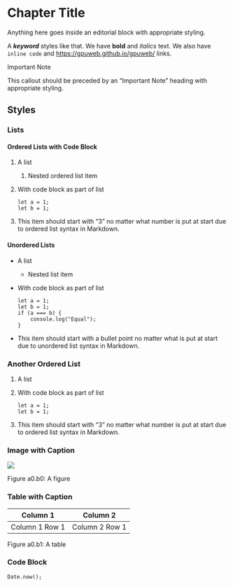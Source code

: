 # Chapter Title

<div custom-style="SP - Editorial">
Anything here goes inside an editorial block with appropriate styling.
</div>

A **_keyword_** styles like that. We have **bold** and _italics_ text. We also have `inline code` and [https://gpuweb.github.io/gpuweb/](https://gpuweb.github.io/gpuweb/) links.

<div custom-style="P - Callout Heading">
Important Note
</div>
<div custom-style="P - Callout">
This callout should be preceded by an "Important Note" heading with appropriate styling.
</div>

## Styles

### Lists

#### Ordered Lists with Code Block

1. A list
    1. Nested ordered list item
2. With code block as part of list

    ```
    let a = 1;
    let b = 1;
    ```

3. This item should start with "3" no matter what number is put at start due to ordered list syntax in Markdown.

#### Unordered Lists

* A list
    * Nested list item
* With code block as part of list

    ```
    let a = 1;
    let b = 1;
    if (a === b) {
        console.log("Equal");
    }
    ```
* This item should start with a bullet point no matter what is put at start due to unordered list syntax in Markdown.

### Another Ordered List

1. A list
2. With code block as part of list

    ```
    let a = 1;
    let b = 1;
    ```
3. This item should start with "3" no matter what number is put at start due to ordered list syntax in Markdown.

### Image with Caption

![](https://raw.githubusercontent.com/gpuweb/gpuweb/main/logo/webgpu.png)

<!-- Local images also work -->

<div custom-style="IMG - Caption">
Figure a0.b0: A figure
</div>

### Table with Caption

| Column 1 | Column 2 |
|-|-|
| Column 1 Row 1 | Column 2 Row 1 |

<div custom-style="IMG - Caption">
Figure a0.b1: A table
</div>

### Code Block

```ojs
Date.now();
```
